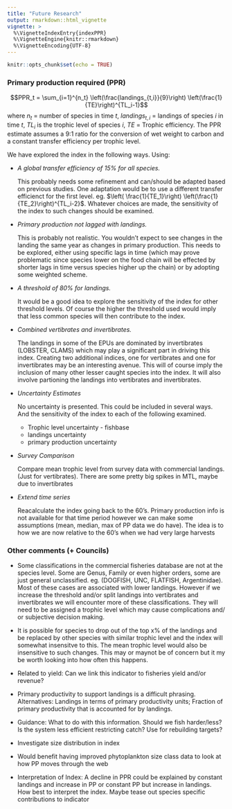 ```yaml
---
title: "Future Research"
output: rmarkdown::html_vignette
vignette: >
  %\VignetteIndexEntry{indexPPR}
  %\VignetteEngine{knitr::rmarkdown}
  %\VignetteEncoding{UTF-8}
---
```


```r
knitr::opts_chunk$set(echo = TRUE)
```

### Primary production required (PPR)

$$PPR_t = \sum_{i=1}^{n_t}  \left(\frac{landings_{t,i}}{9}\right) \left(\frac{1}{TE}\right)^{TL_i-1}$$
where $n_t$ = number of species in time $t$, $landings_{t,i}$ = landings of species $i$ in time $t$, $TL_i$ is the trophic level of species $i$, $TE$ = Trophic efficiency. The PPR estimate assumes a 9:1 ratio for the conversion of wet weight to carbon and a constant transfer efficiency per trophic level.


We have explored the index in the following ways. Using: 

* *A global transfer efficiency of 15% for all species.*
    
    This probably needs some refinement and can/should be adapted based on previous studies. One adaptation would be to use a different transfer efficienct for the first level. eg. $\left( \frac{1}{TE_1}\right)  \left(\frac{1}{TE_2}\right)^{TL_i-2}$. Whatever choices are made, the sensitivity of the index to such changes should be examined.

* *Primary production not lagged with landings.*

    This is probably not realistic. You wouldn't expect to see changes in the landing the same year as changes in primary production. This needs to be explored, either using specific lags in time (which may prove problematic since species lower on the food chain will be effected by shorter lags in time versus species higher up the chain) or by adopting some weighted scheme.

* *A threshold of 80% for landings.*

    It would be a good idea to explore the sensitivity of the index for other threshold levels. Of course the higher the threshold used would imply that less common species will then contribute to the index.

* *Combined vertibrates and invertibrates.*

    The landings in some of the EPUs are dominated by invertibrates (LOBSTER, CLAMS) which may play a significant part in driving this index. Creating two additional indices, one for vertibrates and one for invertibrates may be an interesting avenue. This will of course imply the inclusion of many other lesser caught species into the index. It will also involve partioning the landings into vertibrates and invertibrates.
    
* *Uncertainty Estimates*

    No uncertainty is presented. This could be included in several ways. And the sensitivity of the index to each of the following examined.
    * Trophic level uncertainty - fishbase
    * landings uncertainty
    * primary production uncertainty

* *Survey Comparison*

    Compare mean trophic level from survey data with commercial landings. (Just for vertibrates). There are some pretty big spikes in MTL, maybe due to invertibrates

* *Extend time series*

    Reacalculate the index going back to the 60's. Primary production info is not available for that time period however we can make some assumptions (mean, median, max of PP data we do have). The idea is to how we are now relative to the 60's when we had very large harvests

### Other comments (+ Councils)

* Some classifications in the commercial fisheries database are not at the species level. Some are Genus, Family or even higher orders, some are just general unclassified. eg. (DOGFISH, UNC, FLATFISH, Argentinidae). Most of these cases are associated with lower landings. However if we increase the threshold and/or split landings into vertibrates and invertibrates we will encounter more of these classifications. They will need to be assigned a trophic level which may cause complications and/ or subjective decision making.

* It is possible for species to drop out of the top x% of the landings and be replaced by other species with similar trophic level and the index will somewhat insensitve to this. The mean trophic level would also be insensitive to such changes. This may or maynot be of concern but it my be worth looking into how often this happens.

* Related to yield: Can we link this indicator to fisheries yield and/or revenue?

* Primary productivity to support landings is a difficult phrasing. Alternatives: Landings in terms of primary productivity units; Fraction of primary productivity that is accounted for by landings.

* Guidance: What to do with this information. Should we fish harder/less? Is the system less efficient restricting catch? Use for rebuilding targets?

* Investigate size distribution in index

* Would benefit having improved phytoplankton size class data to look at how PP moves through the web

* Interpretation of Index: A decline in PPR could be explained by constant landings and increase in PP or constant PP but increase in landings. How best to interpret the index. Maybe tease out species specific contributions to indicator
